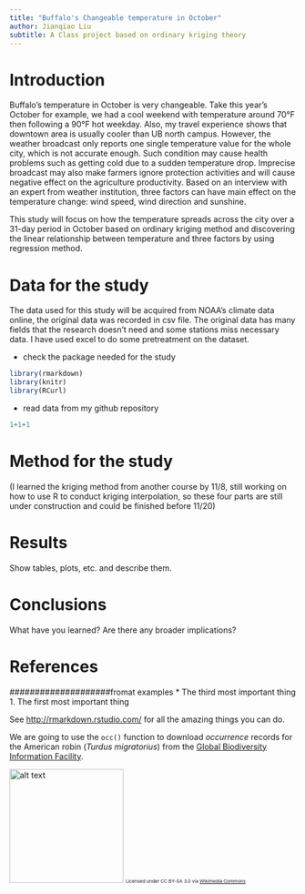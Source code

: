 ---
title: "Buffalo's Changeable temperature in October"
author: Jianqiao Liu
subtitle: A Class project based on ordinary kriging theory
---

# Introduction
Buffalo's temperature in October is very changeable. Take this year's October for example, we had a cool weekend with temperature around 70°F then following a 90°F hot weekday. Also, my travel experience shows that downtown area is usually cooler than UB north campus. However, the weather broadcast only reports one single temperature value for the whole city, which is not accurate enough. Such condition may cause health problems such as getting cold due to a sudden temperature drop. Imprecise broadcast may also make farmers ignore protection activities and will cause negative effect on the agriculture productivity. Based on an interview with an expert from weather institution, three factors can have main effect on the temperature change: wind speed, wind direction and sunshine. 

This study will focus on how the temperature spreads across the city over a 31-day period in October based on ordinary kriging method and discovering the linear relationship between temperature and three factors by using regression method. 


# Data for the study
The data used for this study will be acquired from NOAA's climate data online, the original data was recorded in csv file. The original data has many fields that the research doesn't need and some stations miss necessary data. I have used excel to do some pretreatment on the dataset.

* check the package needed for the study

```{r}
library(rmarkdown)
library(knitr)
library(RCurl)
```

* read data from my github repository

```{r}
1+1+1
```

# Method for the study
(I learned the kriging method from another course by 11/8, still working on how to use R to conduct kriging interpolation, so these four parts are still under construction and could be finished before 11/20)

# Results
Show tables, plots, etc. and describe them.

# Conclusions
What have you learned?  Are there any broader implications?

# References


####################fromat examples
* The third most important thing
1. The first most important thing

See [http://rmarkdown.rstudio.com/](http://rmarkdown.rstudio.com/) for all the amazing things you can do.


We are going to use the `occ()` function to download _occurrence_ records for the American robin (_Turdus migratorius_) from the [Global Biodiversity Information Facility](gbif.org).

<img src="https://upload.wikimedia.org/wikipedia/commons/b/b8/Turdus-migratorius-002.jpg" alt="alt text" width="200">
<small><small><small>Licensed under CC BY-SA 3.0 via [Wikimedia Commons](https://commons.wikimedia.org/wiki/File:Turdus-migratorius-002.jpg#/media/File:Turdus-migratorius-002.jpg)</small></small></small>





